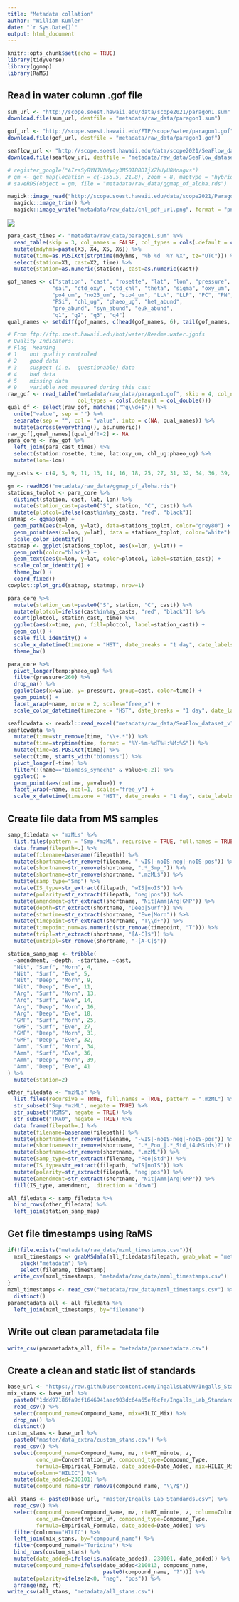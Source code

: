 ```yaml
---
title: "Metadata collation"
author: "William Kumler"
date: "`r Sys.Date()`"
output: html_document
---
```


```r
knitr::opts_chunk$set(echo = TRUE)
library(tidyverse)
library(ggmap)
library(RaMS)
```

## Read in water column .gof file

```r
sum_url <- "http://scope.soest.hawaii.edu/data/scope2021/paragon1.sum"
download.file(sum_url, destfile = "metadata/raw_data/paragon1.sum")

gof_url <- "http://scope.soest.hawaii.edu/FTP/scope/water/paragon1.gof"
download.file(gof_url, destfile = "metadata/raw_data/paragon1.gof")

seaflow_url <- "http://scope.soest.hawaii.edu/data/scope2021/SeaFlow_dataset_v1.4.xlsx"
download.file(seaflow_url, destfile = "metadata/raw_data/SeaFlow_dataset_v1.4.xlsx", mode = "wb")

# register_google("AIzaSyBVNJV0Myoy3M50IBBDIjXZhUyU8Mnagvs")
# gm <- get_map(location = c(-156.5, 21.8), zoom = 8, maptype = "hybrid")
# saveRDS(object = gm, file = "metadata/raw_data/ggmap_of_aloha.rds")

magick::image_read("http://scope.soest.hawaii.edu/data/scope2021/Paragon1CTDchlp.pdf", density = 300) %>%
  magick::image_trim() %>%
  magick::image_write("metadata/raw_data/chl_pdf_url.png", format = "png")
```

![](metadata/raw_data/chl_pdf_url.png)

```r
para_cast_times <- "metadata/raw_data/paragon1.sum" %>%
  read_table(skip = 3, col_names = FALSE, col_types = cols(.default = col_character())) %>%
  mutate(mdyhms=paste(X3, X4, X5, X6)) %>%
  mutate(time=as.POSIXct(strptime(mdyhms, "%b %d  %Y %X", tz="UTC"))) %>%
  select(station=X1, cast=X2, time) %>%
  mutate(station=as.numeric(station), cast=as.numeric(cast))

gof_names <- c("station", "cast", "rosette", "lat", "lon", "pressure", "temp",
              "sal", "ctd_oxy", "ctd_chl", "theta", "sigma", "oxy_um", "dic", "alk", "ph",
              "po4_um", "no23_um", "sio4_um", "LLN", "LLP", "PC", "PN", "PP",
              "PSi", "chl_ug", "phaeo_ug", "het_abund", 
              "pro_abund", "syn_abund", "euk_abund",
              "q1", "q2", "q3", "q4")
qual_names <- setdiff(gof_names, c(head(gof_names, 6), tail(gof_names, 4)))

# From ftp://ftp.soest.hawaii.edu/hot/water/Readme.water.jgofs
# Quality Indicators:
# Flag  Meaning
# 1    not quality controled
# 2    good data
# 3    suspect (i.e.  questionable) data
# 4    bad data
# 5    missing data
# 9    variable not measured during this cast
raw_gof <- read_table("metadata/raw_data/paragon1.gof", skip = 4, col_names = gof_names,
                      col_types = cols(.default = col_double()))
qual_df <- select(raw_gof, matches("^q\\d+$")) %>%
  unite("value", sep = "") %>%
  separate(sep = "", col = "value", into = c(NA, qual_names)) %>%
  mutate(across(everything(), as.numeric))
raw_gof[,qual_names][qual_df!=2] <- NA
para_core <- raw_gof %>% 
  left_join(para_cast_times) %>%
  select(station:rosette, time, lat:oxy_um, chl_ug:phaeo_ug) %>%
  mutate(lon=-lon)
```

```r
my_casts <- c(4, 5, 9, 11, 13, 14, 16, 18, 25, 27, 31, 32, 34, 36, 39, 41)

gm <- readRDS("metadata/raw_data/ggmap_of_aloha.rds")
stations_toplot <- para_core %>%
  distinct(station, cast, lat, lon) %>%
  mutate(station_cast=paste0("S", station, "C", cast)) %>%
  mutate(plotcol=ifelse(cast%in%my_casts, "red", "black"))
satmap <- ggmap(gm) +
  geom_path(aes(x=lon, y=lat), data=stations_toplot, color="grey80") +
  geom_point(aes(x=lon, y=lat), data = stations_toplot, color="white") +
  scale_color_identity()
statmap <- ggplot(stations_toplot, aes(x=lon, y=lat)) +
  geom_path(color="black") +
  geom_text(aes(x=lon, y=lat, color=plotcol, label=station_cast)) +
  scale_color_identity() +
  theme_bw() +
  coord_fixed()
cowplot::plot_grid(satmap, statmap, nrow=1)  

para_core %>%
  mutate(station_cast=paste0("S", station, "C", cast)) %>%
  mutate(plotcol=ifelse(cast%in%my_casts, "red", "black")) %>%
  count(plotcol, station_cast, time) %>%
  ggplot(aes(x=time, y=n, fill=plotcol, label=station_cast)) +
  geom_col() +
  scale_fill_identity() +
  scale_x_datetime(timezone = "HST", date_breaks = "1 day", date_labels="%b %d") +
  theme_bw()

para_core %>%
  pivot_longer(temp:phaeo_ug) %>%
  filter(pressure<260) %>%
  drop_na() %>%
  ggplot(aes(x=value, y=-pressure, group=cast, color=time)) +
  geom_point() +
  facet_wrap(~name, nrow = 2, scales="free_x") +
  scale_color_datetime(timezone = "HST", date_breaks = "1 day", date_labels="%b %d")

seaflowdata <- readxl::read_excel("metadata/raw_data/SeaFlow_dataset_v1.4.xlsx")
seaflowdata %>%
  mutate(time=str_remove(time, "\\+.*")) %>%
  mutate(time=strptime(time, format = "%Y-%m-%dT%H:%M:%S")) %>%
  mutate(time=as.POSIXct(time)) %>%
  select(time, starts_with("biomass")) %>%
  pivot_longer(-time) %>%
  filter(!(name=="biomass_synecho" & value>0.2)) %>%
  ggplot() +
  geom_point(aes(x=time, y=value)) +
  facet_wrap(~name, ncol=1, scales="free_y") +
  scale_x_datetime(timezone = "HST", date_breaks = "1 day", date_labels="%b %d")
```


## Create file data from MS samples

```r
samp_filedata <- "mzMLs" %>%
  list.files(pattern = "Smp.*mzML", recursive = TRUE, full.names = TRUE) %>% 
  data.frame(filepath=.) %>%
  mutate(filename=basename(filepath)) %>%
  mutate(shortname=str_remove(filename, "-wIS|-noIS-neg|-noIS-pos")) %>%
  mutate(shortname=str_remove(shortname, ".*_Smp_")) %>%
  mutate(shortname=str_remove(shortname, ".mzML$")) %>%
  mutate(samp_type="Smp") %>%
  mutate(IS_type=str_extract(filepath, "wIS|noIS")) %>%
  mutate(polarity=str_extract(filepath, "neg|pos")) %>%
  mutate(amendment=str_extract(shortname, "Nit|Amm|Arg|GMP")) %>%
  mutate(depth=str_extract(shortname, "Deep|Surf")) %>%
  mutate(startime=str_extract(shortname, "Eve|Morn")) %>%
  mutate(timepoint=str_extract(shortname, "T\\d+")) %>%
  mutate(timepoint_num=as.numeric(str_remove(timepoint, "T"))) %>%
  mutate(tripl=str_extract(shortname, "[A-C]$")) %>%
  mutate(untripl=str_remove(shortname, "-[A-C]$"))

station_samp_map <- tribble(
  ~amendment, ~depth, ~startime, ~cast,
  "Nit", "Surf", "Morn", 4,
  "Nit", "Surf", "Eve", 5,
  "Nit", "Deep", "Morn", 9,
  "Nit", "Deep", "Eve", 11,
  "Arg", "Surf", "Morn", 13,
  "Arg", "Surf", "Eve", 14,
  "Arg", "Deep", "Morn", 16,
  "Arg", "Deep", "Eve", 18,
  "GMP", "Surf", "Morn", 25,
  "GMP", "Surf", "Eve", 27,
  "GMP", "Deep", "Morn", 31,
  "GMP", "Deep", "Eve", 32,
  "Amm", "Surf", "Morn", 34,
  "Amm", "Surf", "Eve", 36,
  "Amm", "Deep", "Morn", 39,
  "Amm", "Deep", "Eve", 41
) %>%
  mutate(station=2)

other_filedata <- "mzMLs" %>%
  list.files(recursive = TRUE, full.names = TRUE, pattern = ".mzML") %>%
  str_subset("Smp.*mzML", negate = TRUE) %>%
  str_subset("MSMS", negate = TRUE) %>%
  str_subset("TMAO", negate = TRUE) %>%
  data.frame(filepath=.) %>% 
  mutate(filename=basename(filepath)) %>%
  mutate(shortname=str_remove(filename, "-wIS|-noIS-neg|-noIS-pos")) %>%
  mutate(shortname=str_remove(shortname, ".*_Poo_|.*_Std_(4uMStds)?")) %>%
  mutate(shortname=str_remove(shortname, ".mzML")) %>%
  mutate(samp_type=str_extract(filename, "Poo|Std")) %>%
  mutate(IS_type=str_extract(filepath, "wIS|noIS")) %>%
  mutate(polarity=str_extract(filepath, "neg|pos")) %>%
  mutate(amendment=str_extract(shortname, "Nit|Amm|Arg|GMP")) %>%
  fill(IS_type, amendment, .direction = "down")

all_filedata <- samp_filedata %>%
  bind_rows(other_filedata) %>% 
  left_join(station_samp_map)
```


## Get file timestamps using RaMS

```r
if(!file.exists("metadata/raw_data/mzml_timestamps.csv")){
  mzml_timestamps <- grabMSdata(all_filedata$filepath, grab_what = "metadata") %>%
    pluck("metadata") %>%
    select(filename, timestamp)
  write_csv(mzml_timestamps, "metadata/raw_data/mzml_timestamps.csv")
}
mzml_timestamps <- read_csv("metadata/raw_data/mzml_timestamps.csv") %>%
  distinct()
parametadata_all <- all_filedata %>%
  left_join(mzml_timestamps, by="filename")
```

## Write out clean parametadata file

```r
write_csv(parametadata_all, file = "metadata/parametadata.csv")
```

## Create a clean and static list of standards

```r
base_url <- "https://raw.githubusercontent.com/IngallsLabUW/Ingalls_Standards/"
mix_stans <- base_url %>%
  paste0("1ddd97186fa9df1646941aec903dc64a65ef6cfe/Ingalls_Lab_Standards.csv") %>%
  read_csv() %>%
  select(compound_name=Compound_Name, mix=HILIC_Mix) %>%
  drop_na() %>%
  distinct()
custom_stans <- base_url %>%
  paste0("master/data_extra/custom_stans.csv") %>%
  read_csv() %>%
  select(compound_name=Compound_Name, mz, rt=RT_minute, z,
         conc_um=Concentration_uM, compound_type=Compound_Type,
         formula=Empirical_Formula, date_added=Date_Added, mix=HILIC_Mix) %>%
  mutate(column="HILIC") %>%
  mutate(date_added=230101) %>%
  mutate(compound_name=str_remove(compound_name, "\\?$"))

all_stans <- paste0(base_url, "master/Ingalls_Lab_Standards.csv") %>%
  read_csv() %>%
  select(compound_name=Compound_Name, mz, rt=RT_minute, z, column=Column, 
         conc_um=Concentration_uM, compound_type=Compound_Type,
         formula=Empirical_Formula, date_added=Date_Added) %>%
  filter(column=="HILIC") %>%
  left_join(mix_stans, by="compound_name") %>%
  filter(compound_name!="Turicine") %>%
  bind_rows(custom_stans) %>%
  mutate(date_added=ifelse(is.na(date_added), 230101, date_added)) %>%
  mutate(compound_name=ifelse(date_added<210813, compound_name,
                              paste0(compound_name, "?"))) %>%
  mutate(polarity=ifelse(z<0, "neg", "pos")) %>%
  arrange(mz, rt)
write_csv(all_stans, "metadata/all_stans.csv")
```

